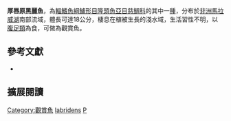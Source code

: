 {{Speciesbox
| name = 厚唇原黑麗魚
| status = LC
| status_system= IUCN3.1
| image = 
| image_width = 260px
| image_caption = 
| genus = Protomelas
| species = labridens
| authority = [[Trewavas|Trewavas]], 1935
| synonyms = *''Haplochromis labridens''<br /><small>Trewavas, 1935</small>
*''Cyrtocara labridens''<br /><small>Trewavas, 1935</small>
}}
'''厚唇原黑麗魚'''，為[[輻鰭魚綱|輻鰭魚綱]][[鱸形目|鱸形目]][[隆頭魚亞目|隆頭魚亞目]][[慈鯛科|慈鯛科]]的其中一[[種|種]]，分布於[[非洲|非洲]][[馬拉威湖|馬拉威湖]]南部流域，體長可達18公分，棲息在植被生長的淺水域，生活習性不明，以[[腹足類|腹足類]]為食，可做為觀賞魚。

== 參考文獻 ==
*{{FishBase_species|genus=Protomelas|species=labridens|year=2013|month=4}}
== 擴展閱讀 ==
{{refbegin}}
{{wikispecies-inline|Protomelas labridens|厚唇原黑麗魚}}
{{refend}}
{{Taxonbar|from=Q3317513}}

[[Category:觀賞魚|Category:觀賞魚]]
[[Category:原黑麗魚屬|labridens]]
[[Category:1935年描述的魚類|P]]

{{鱸形目小作品}}